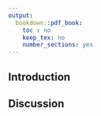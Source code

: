 ```yaml
---
output:
  bookdown::pdf_book:
    toc : no
    keep_tex: no
    number_sections: yes
---
```


## Introduction

## Discussion
